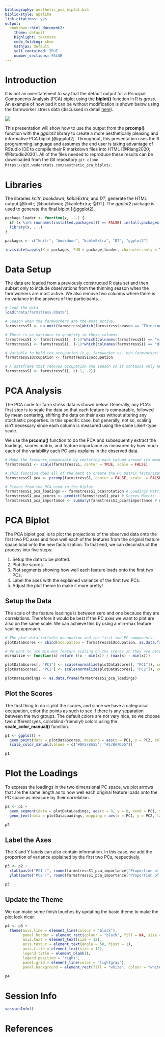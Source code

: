 ```yaml
---
bibliography: aesthetic_pca_biplot.bib
biblio-style: apalike
link-citations: yes
output:  
  bookdown::html_document2:
    theme: default
    highlight: textmate
    code_folding: show
    mathjax: default
    self_contained: TRUE
    number_sections: FALSE
---
```


# Introduction

It is not an overstatement to say that the default output for a Principal Components Analysis (PCA) biplot using the <b>biplot()</b> function in R is <i>gross</i>.  An example of how bad it can be without modification is shown below using the farmworker stress data (discussed in detail <a href="https://www.waderstats.com/using-principal-components-analysis-pca-to-analyze-latino-stress-by-agricultural-season-and-occupation/" target="_blank">here</a>).

![](farmstressS1_default_biplot.png)

This presentation will show how to use the output from the <b>prcomp()</b> function with the <i>ggplot2</i> library to create a more aesthetically pleasing and informative PCA biplot [@ggplot2].  Throughout, this presentation uses the R programming language and assumes the end user is taking advantage of RStudio IDE to compile their R markdown files into HTML [@Rlang2020; @Rstudio2020].  All of the files needed to reproduce these results can be downloaded from the Git repository <code>git clone <span>https</span>://git.waderstats.com/aesthetic_pca_biplot/</code>.

# Libraries

The libraries <i>knitr</i>, <i>bookdown</i>, <i>kableExtra</i>, and <i>DT</i>, generate the HTML output [@knitr; @bookdown; @kableExtra; @DT]. The <i>ggplot2</i> package is used to generate the final biplot [@ggplot2].

```r
package_loader <- function(x, ...) {
  if (x %in% rownames(installed.packages()) == FALSE) install.packages(x)
  library(x, ...)
}

packages <- c("knitr", "bookdown", "kableExtra", "DT", "ggplot2")

invisible(sapply(X = packages, FUN = package_loader, character.only = TRUE))
```

# Data Setup

The data are loaded from a previously constructed R data set and then subset only to include observations from the thinning season when the farmworkers are most active. We also remove two columns where there is no variance in the answers of the participants.

```r
# Load the data
load("data/farmstress.RData")

# Season when the farmworkers are the most active.
farmstressS1 <- na.omit(farmstress[which(farmstress$season == "Thinning"), ])

# There is no variance to quantify in these columns
farmstressS1 <- farmstressS1[, (-1)*which(colnames(farmstressS1) == "violence")]
farmstressS1 <- farmstressS1[, (-1)*which(colnames(farmstressS1) == "druguse")]

# Variable to hold the occupation (e.g. farmworker vs. non-farmworker)
farmstressS1Occupation <- farmstressS1$occupation

# A dataframe that removes occupation and season so it contains only numeric values.
farmstressS1 <- farmstressS1[, c(-1, -2)]
```

# PCA Analysis

The PCA code for farm stress data is shown below.  Generally, any PCA's first step is to scale the data so that each feature is comparable, followed by mean centering, shifting the data on their axes without altering any stochastic properties.  In this specific case, but generally, not so, scaling isn't necessary since each column is measured using the same Likert-type scale.

We use the <b>prcomp()</b> function to do the PCA and subsequently extract the loadings, scores matrix, and feature importance as measured by how much each of the variability each PC axis explains in the observed data.

```r
# Make the features comparable by centering each column around its mean.  Since the data are already on the same scale, we do not need to also divide by their respective variance (e.g., scale = FALSE).
farmstressS1 <- scale(farmstressS1, center = TRUE, scale = FALSE)

# This function does all of the math to create the PC matrix factorization.
farmstressS1_pca <- prcomp(farmstressS1, center = FALSE, scale. = FALSE, retx = TRUE)

# Pieces from the PCA used in the biplot.
farmstressS1_pca_loadings <- farmstressS1_pca$rotation # Loadings Matrix
farmstressS1_pca_scores <- predict(farmstressS1_pca) # Scores Matris
farmstressS1_pca_importance <- summary(farmstressS1_pca)$importance # Explained Variance
```

# PCA Biplot

The PCA biplot goal is to plot the projections of the observed data onto the first two PC axes and how well each of the features from the original feature space load onto the new factorization.  To that end, we can deconstruct the process into five steps:

1. Setup the data to be plotted.
2. Plot the scores.
3. Plot segments showing how well each feature loads onto the first two PCs.
4. Label the axes with the explained variance of the first two PCs.
5. Adjust the plot theme to make it more pretty!

## Setup the Data

The scale of the feature loadings is between zero and one because they are correlations.  Therefore it would be best if the PC axes we want to plot are also on the same scale.  We can achieve this by using a min-max feature scaling approach.

```r
# The plot data includes occupation and the first two PC components.
plotDataScores <- cbind(occupation = farmstressS1Occupation, as.data.frame(farmstressS1_pca_scores[, c("PC1", "PC2")]))

# We want to use min-max feature scaling on the scores so they are between zero and one, the same as the loadings.
normalize <- function(x) return ((x - min(x)) / (max(x) - min(x)))

plotDataScores[, "PC1"] <- scale(normalize(plotDataScores[, "PC1"]), center = TRUE, scale = FALSE)
plotDataScores[, "PC2"] <- scale(normalize(plotDataScores[, "PC2"]), center = TRUE, scale = FALSE)

plotDataLoadings <- as.data.frame(farmstressS1_pca_loadings)
```

## Plot the Scores

The first thing to do is plot the scores, and since we have a categorical occupation, color the points as such to see if there is any separation between the two groups.  The default colors are not very nice, so we choose two different (yes, colorblind-friendly!) colors using the <b>scale_color_manual()</b> function.

```r
p1 <- ggplot() + 
  geom_point(data = plotDataScores, mapping = aes(x = PC1, y = PC2, colour = occupation)) + 
  scale_color_manual(values = c("#8F57BA55", "#57BA7D55"))

p1
```

# Plot the Loadings

To express the loadings in the two dimensional PC space, we plot arrows that are the same length as to how well each original feature loads onto the PC space as measure by their correlation.

```r
p2 <- p1 + 
  geom_segment(data = plotDataLoadings, aes(x = 0, y = 0, xend = PC1, yend = PC2), arrow = arrow(length = unit(0.03, "npc")), alpha = 0.2) + 
  geom_text(data = plotDataLoadings, mapping = aes(x = PC1, y = PC2, label = rownames(plotDataLoadings)), hjust = 1, vjust = -0.2, colour = "darkred", size = 4, check_overlap = TRUE)

p2
```

## Label the Axes

The X and Y labels can also contain information.  In this case, we add the proportion of variance explained by the first two PCs, respectively.

```r
p3 <- p2 + 
  xlab(paste("PC1 (", round(farmstressS1_pca_importance["Proportion of Variance", "PC1"]*100, 1),"%)", sep = "")) + 
  ylab(paste("PC2 (", round(farmstressS1_pca_importance["Proportion of Variance", "PC2"]*100, 1),"%)", sep = ""))

p3
```

## Update the Theme

We can make some finish touches by updating the basic theme to make the plot look nicer.

```r
p4 <- p3 + 
  theme(axis.line = element_line(colour = "black"),
        panel.border = element_rect(colour = "black", fill = NA, size = 1),
        axis.text = element_text(size = 12),
        axis.text.x = element_text(angle = 50, hjust = 1),
        axis.title = element_text(size = 12),
        legend.title = element_blank(),
        legend.position = "right",
        panel.grid = element_line(color = "lightgray"),
        panel.background = element_rect(fill = "white", colour = "white"))

p4
```

# Session Info

```r
sessionInfo()
```

# References

<!-- This is needed to resize iframe content. Please ignore if duplicationg this R markdown file --> 
<script type="text/javascript" src="https://www.waderstats.com/wp-includes/js/iframe-resizer/js/iframeResizer.contentWindow.min.js" defer></script>
